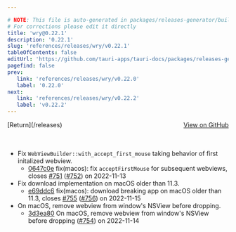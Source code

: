 ```yaml
---

# NOTE: This file is auto-generated in packages/releases-generator/build.ts
# For corrections please edit it directly
title: 'wry@0.22.1'
description: '0.22.1'
slug: 'references/releases/wry/v0.22.1'
tableOfContents: false
editUrl: 'https://github.com/tauri-apps/tauri-docs/packages/releases-generator/build.ts'
pagefind: false
prev:
   link: 'references/releases/wry/v0.22.0'
   label: '0.22.0'
next:
   link: 'references/releases/wry/v0.22.2'
   label: 'v0.22.2'
---
```


<div style="margin-bottom:3rem; display: flex; justify-content: space-between; align-items: center"><span>[Return](/releases)</span><span><a href="https://github.com/tauri-apps/wry/releases/tag/wry-v0.22.1">View on GitHub</a></span></div>

- Fix `WebViewBuilder::with_accept_first_mouse` taking behavior of first initalized webview.
  - [0647c0e](https://github.com/tauri-apps/wry/commit/0647c0efe131566ffbab0729e9d74355155c3c32) fix(macos): fix `acceptFirstMouse` for subsequent webviews, closes [#751](https://github.com/tauri-apps/wry/pull/751) ([#752](https://github.com/tauri-apps/wry/pull/752)) on 2022-11-13
- Fix download implementation on macOS older than 11.3.
  - [e69ddc6](https://github.com/tauri-apps/wry/commit/e69ddc6943770aa8baa02431bb037bbdcb3cbd80) fix(macos): download breaking app on macOS older than 11.3, closes [#755](https://github.com/tauri-apps/wry/pull/755) ([#756](https://github.com/tauri-apps/wry/pull/756)) on 2022-11-15
- On macOS, remove webview from window&#39;s NSView before dropping.
  - [3d3ea80](https://github.com/tauri-apps/wry/commit/3d3ea80808a327c546d8bbd97e06ef4b8feb32d0) On macOS, remove webview from window&#39;s NSView before dropping ([#754](https://github.com/tauri-apps/wry/pull/754)) on 2022-11-14

